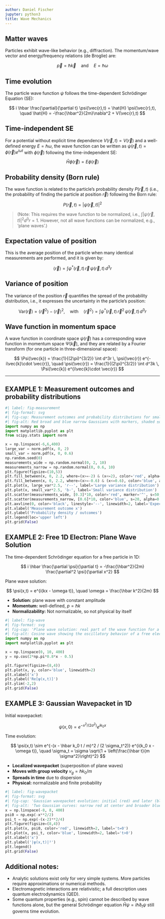 ```yaml
---
author: Daniel Fischer
jupyter: python3
title: Wave Mechanics
---
```





## Matter waves

Particles exhibit wave-like behavior (e.g., diffraction). The momentum/wave vector and energy/frequency relations (de Broglie) are:

$$
\vec{p} = \hbar \vec{k} \quad \text{and} \quad E = \hbar \omega
$$

## Time evolution

The particle wave function $\psi$ follows the time-dependent Schrödinger Equation (SE):

$$
i \hbar \frac{\partial}{\partial t} \psi(\vec{r},t) = \hat{H} \psi(\vec{r},t), \quad
\hat{H} = -\frac{\hbar^2}{2m}\nabla^2 + V(\vec{r},t)
$$

## Time-independent SE

For a potential without explicit time dependence $V(\vec{r},t)=V(\vec{r})$ and a well-defined energy $E = \hbar \omega$, the wave function can be written as $\psi(\vec{r},t) = \phi(\vec{r}) e^{i\omega t}$ with $\phi(\vec{r})$ following the time-independent SE:

$$
\hat{H}\phi(\vec{r}) = E \phi(\vec{r})
$$

## Probability density (Born rule)

The wave function is related to the particle’s probability density $P(\vec{r},t)$ (i.e., the probability of finding the particle at position $\vec{r}$) following the Born rule:

$$
P(\vec{r},t) = |\psi(\vec{r},t)|^2
$$

> (Note: This requires the wave function to be normalized, i.e., $\int |\psi(\vec{r},t)|^2 d^3r = 1$. However, not all wave functions can be normalized, e.g., 'plane waves'.)

## Expectation value of position

This is the average position of the particle when many identical measurements are performed, and it is given by:

$$
\langle \vec{r} \rangle = \int \psi^*(\vec{r},t) \, \vec{r} \, \psi(\vec{r},t) \, d^3r
$$

## Variance of position

The variance of the position $\vec{r}$ quantifies the spread of the probability distribution, i.e., it expresses the uncertainty in the particle’s position:

$$
\mathrm{Var}(\vec{r}) = \langle \vec{r}^2 \rangle - \langle \vec{r} \rangle^2,
\quad \text{with} \quad
\langle \vec{r}^2 \rangle = \int \psi^*(\vec{r},t) \, \vec{r}^2 \, \psi(\vec{r},t) \, d^3r
$$

## Wave function in momentum space

A wave function in coordinate space $\psi(\vec{r})$ has a corresponding wave function in momentum space $\Psi(\vec{k})$, and they are related by a Fourier transform (for one particle in three-dimensional space):

$$
\Psi(\vec{k}) = \frac{1}{(2\pi)^{3/2}} \int d^3r \, \psi(\vec{r}) e^{-i\vec{k}\cdot \vec{r}}, \quad
\psi(\vec{r}) = \frac{1}{(2\pi)^{3/2}} \int d^3k \, \Psi(\vec{k}) e^{i\vec{k}\cdot \vec{r}}
$$


---

::: {.content-visible when-format="pdf"}
```{=latex}
\clearpage
```
:::

## EXAMPLE 1: Measurement outcomes and probability distributions

```python
#| label: fig-measurement
#| fig-format: svg
#| fig-cap: Measurement outcomes and probability distributions for small (blue) and large (red) variance. Shaded bands show ±σ around the expectation value <x>.
#| fig-alt: Red broad and blue narrow Gaussians with markers, shaded ±σ bands, and dashed line at x=0.
import numpy as np
import matplotlib.pyplot as plt
from scipy.stats import norm

x = np.linspace(-6,6,400)
large_var = norm.pdf(x, 0, 2)
small_var = norm.pdf(x, 0, 0.6)
np.random.seed(0)
measurements_wide = np.random.normal(0, 2, 10)
measurements_narrow = np.random.normal(0, 0.6, 10)
plt.figure(figsize=(10,5))
plt.fill_between(x, 0, 2.2, where=(x>=-2) & (x<=2), color='red', alpha=0.1)
plt.fill_between(x, 0, 2.2, where=(x>=-0.6) & (x<=0.6), color='blue', alpha=0.1)
plt.plot(x, large_var*2.5, 'r--', label='Large variance distribution')
plt.plot(x, small_var*2.5, 'b-', label='Small variance distribution')
plt.scatter(measurements_wide, [0.3]*10, color='red', marker='^', s=50, alpha=0.7, label='Measurements (wide)')
plt.scatter(measurements_narrow, [0.6]*10, color='blue', s=20, alpha=0.7, label='Measurements (narrow)')
plt.axvline(0, color='black', linestyle='--', linewidth=2, label='Expectation value <x>')
plt.xlabel('Measurement outcome x')
plt.ylabel('Probability density / outcomes')
plt.legend(loc='upper left')
plt.grid(False)
```

::: {.content-visible when-format="pdf"}
```{=latex}
\clearpage
```
:::

## EXAMPLE 2: Free 1D Electron: Plane Wave Solution

The time-dependent Schrödinger equation for a free particle in 1D:

$$
i \hbar \frac{\partial \psi}{\partial t} = -\frac{\hbar^2}{2m} \frac{\partial^2 \psi}{\partial x^2}
$$

Plane wave solution:

$$
\psi(x,t) = e^{i(kx - \omega t)}, \quad \omega = \frac{\hbar k^2}{2m}
$$

- **Solution:** plane wave with constant amplitude
- **Momentum:** well-defined, $p = \hbar k$
- **Normalizability:** Not normalizable, so not physical by itself

```python
#| label: fig-wave
#| fig-format: svg
#| fig-cap: 'Plane wave solution: real part of the wave function for a free 1D electron'
#| fig-alt: Cosine wave showing the oscillatory behavior of a free electron plane wave in one dimension.
import numpy as np
import matplotlib.pyplot as plt

x = np.linspace(0, 10, 400)
y = np.cos(2*np.pi*0.8*x - 0.5)

plt.figure(figsize=(8,4))
plt.plot(x, y, color='blue', linewidth=2)
plt.xlabel('x')
plt.ylabel('Re[ψ(x,t)]')
plt.ylim(-2,2)
plt.grid(False)
```

::: {.content-visible when-format="pdf"}
```{=latex}
\newpage
```
:::

## EXAMPLE 3: Gaussian Wavepacket in 1D

Initial wavepacket:

$$
\psi(x,0) = e^{-x^2/(2\sigma^2)} e^{i k_0 x}
$$

Time evolution:

$$
\psi(x,t) \sim e^{-(x - \hbar k_0 t / m)^2 / (2 \sigma_t^2)} e^{i(k_0 x - \omega t)}, \quad
\sigma_t = \sigma \sqrt{1 + \left(\frac{\hbar t}{m \sigma^2}\right)^2}
$$

- **Localized wavepacket** (superposition of plane waves)
- **Moves with group velocity** $v_g = \hbar k_0/m$
- **Spreads in time** due to dispersion
- **Physical:** normalizable and finite probability

```python
#| label: fig-wavepacket
#| fig-format: svg
#| fig-cap: 'Gaussian wavepacket evolution: initial (red) and later (blue) distributions'
#| fig-alt: 'Two Gaussian curves: narrow red at center and broader blue shifted right, showing spreading.'
x = np.linspace(-8, 8, 400)
psi0 = np.exp(-x**2/2)
psi_t = np.exp(-(x-2)**2/4)
plt.figure(figsize=(8,4))
plt.plot(x, psi0, color='red', linewidth=2, label='t=0')
plt.plot(x, psi_t, color='blue', linewidth=2, label='t>0')
plt.xlabel('x')
plt.ylabel('|ψ(x,t)|²')
plt.legend()
plt.grid(False)
```

## Additional notes:

- Analytic solutions exist only for very simple systems. More particles require approximations or numerical methods.
- Electromagnetic interactions are relativistic; a full description uses quantum electrodynamics (QED).
- Some quantum properties (e.g., spin) cannot be described by wave functions alone, but the general Schrödinger equation $\hat{H}\psi=i\hbar \partial_t \psi$ still governs time evolution.

